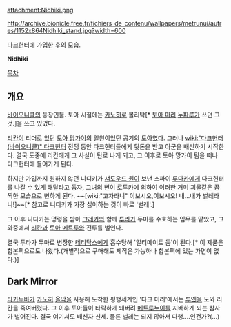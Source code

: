 attachment:Nidhiki.png

http://archive.bionicle.free.fr/fichiers_de_contenu/wallpapers/metrunui/autres/1152x864Nidhiki_stand.jpg?width=600

다크헌터에 가입한 후의 모습.

'''Nidhiki'''

[[목차]]
== 개요 ==
[[바이오니클]]의 등장인물. 토아 시절에는 [[카노히]]로 볼리탁[* [[토아 마리]] [[누파루]]가 쓰던 그것.]을 쓰고 있었다.

[[리칸]]이 리더로 있던 [[토아 망가이]]의 일원이었던 공기의 [[토아(바이오니클)|토아]]였다. 그러나 [[wiki:"다크헌터(바이오니클)" 다크헌터]] 전쟁 동안 다크헌터들에게 뒷돈을 받고 아군을 배신하기 시작한다. 결국 도중에 리칸에게 그 사실이 탄로 나게 되고, 그 이후로 토아 망가이 팀을 떠나 다크헌터에 들어가게 된다. 

하지만 가입까지 원하지 않던 니디키가 [[섀도우드 원]]이 보낸 스파이 [[루다카]]에게 다크헌터를 나갈 수 있게 해달라고 돕자, 그녀의 변이 로투카에 의하여 이러한 거미 괴물같은 끔찍한 모습으로 변하게 된다. ~~[wiki:"고자라니" 이보시오,이보시오! 내...내가 벌레라니!]~~[* 참고로 니디키가 가장 싫어하는 것이 바로 '벌레'.]

그 이후 니디키는 명령을 받아 [[크레카]]와 함께 [[투라가]] 두마를 수호하는 임무를 맡았고, 그 와중에서 [[리칸]]과 [[토아 메트루]]와 전투를 벌인다.

결국 투라가 두마로 변장한 [[테리닥스]]에게 흡수당해 '얼티메이트 둠'이 된다.[* 이 제품은 합본팩으로도 나왔다.(개별적으로 구매해도 제작은 가능하나 합본팩에 있는 가면이 없다.)]

== Dark Mirror ==
[[타카누바]]가 [[카노히]] [[올막]]을 사용해 도착한 평행세계인 '다크 미러'에서는 [[투옛]]을 도와 리칸을 죽여버렸다. 그 이후 토아들이 타락하게 돼버려 [[메트루누이]]를 지배하게 되는 참사가 벌어진다. 결국 여기서도 배신자 신세. 물론 벌레는 되지 않아서 다행....인건가?(...)
